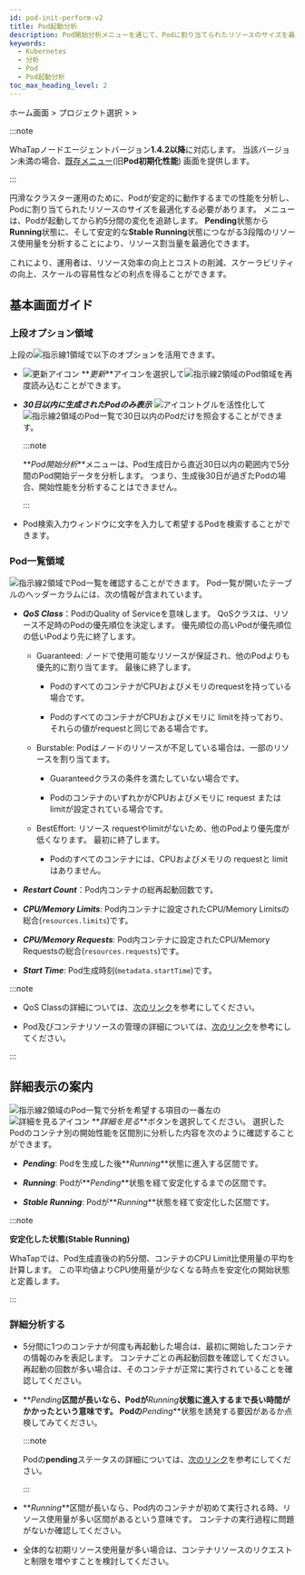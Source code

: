 ```yaml
---
id: pod-init-perform-v2
title: Pod起動分析
description: Pod開始分析メニューを通じて、Podに割り当てられたリソースのサイズを最適化し、安定的にクラスターを運用することができます。
keywords:
  - Kubernetes
  - 分析
  - Pod
  - Pod起動分析
toc_max_heading_level: 2
---
```


ホーム画面 > プロジェクト選択 > <Cmdname sid="side_analysis" className="uitext" /> > <Cmdname sid="side_podInitPerf" className="uitext" /> 

:::note

WhaTapノードエージェントバージョン**1.4.2以降**に対応します。 当該バージョン未満の場合、[既存メニュー](pod-init-perform)(旧**Pod初期化性能**) 画面を提供します。 

:::

円滑なクラスター運用のために、Podが安定的に動作するまでの性能を分析し、Podに割り当てられたリソースのサイズを最適化する必要があります。 <Cmdname sid="side_podInitPerf" className="uitext" />メニューは、Podが起動してから約5分間の変化を追跡します。 **Pending**状態から**Running**状態に、そして安定的な**Stable Running**状態につながる3段階のリソース使用量を分析することにより、リソース割当量を最適化できます。 

これにより、運用者は、リソース効率の向上とコストの削減、スケーラビリティの向上、スケールの容易性などの利点を得ることができます。 

## 基本画面ガイド

<ImgLang img='k8s-pod-startup-analysis.png' desc='Pod起動分析' />

### 上段オプション領域

上段の![指示線1](/img/number-01.png)領域で以下のオプションを活用できます。 

- ![更新アイコン](/img/ico-refresh.svg) **_更新_**アイコンを選択して![指示線2](/img/number-02.png)領域のPod領域を再度読み込むことができます。 

- **_30日以内に生成されたPodのみ表示_** ![アイコン](/img/ic-toggle-off.svg)トグルを活性化して![指示線2](/img/number-02.png)領域のPod一覧で30日以内のPodだけを照会することができます。

  :::note 

  **_Pod開始分析_**メニューは、Pod生成日から直近30日以内の範囲内で5分間のPod開始データを分析します。 つまり、生成後30日が過ぎたPodの場合、開始性能を分析することはできません。 

  :::

- Pod検索入力ウィンドウに文字を入力して希望するPodを検索することができます。

### Pod一覧領域

![指示線2](/img/number-02.png)領域でPod一覧を確認することができます。 Pod一覧が開いたテーブルのヘッダーカラムには、次の情報が含まれています。

- **_QoS Class_**：PodのQuality of Serviceを意味します。 QoSクラスは、リソース不足時のPodの優先順位を決定します。 優先順位の高いPodが優先順位の低いPodより先に終了します。

  - Guaranteed: ノードで使用可能なリソースが保証され、他のPodよりも優先的に割り当てます。 最後に終了します。

    - PodのすべてのコンテナがCPUおよびメモリのrequestを持っている場合です。

    - PodのすべてのコンテナがCPUおよびメモリに limitを持っており、それらの値がrequestと同じである場合です。

  - Burstable: Podはノードのリソースが不足している場合は、一部のリソースを割り当てます。

    - Guaranteedクラスの条件を満たしていない場合です。

    - PodのコンテナのいずれかがCPUおよびメモリに request または limitが設定されている場合です。

  - BestEffort: リソース requestやlimitがないため、他のPodより優先度が低くなります。 最初に終了します。

    - Podのすべてのコンテナには、CPUおよびメモリの requestと limitはありません。

- **_Restart Count_**：Pod内コンテナの総再起動回数です。

- **_CPU/Memory Limits_**: Pod内コンテナに設定されたCPU/Memory Limitsの総合(`resources.limits`)です。

- **_CPU/Memory Requests_**: Pod内コンテナに設定されたCPU/Memory Requestsの総合(`resources.requests`)です。

- **_Start Time_**: Pod生成時刻(`metadata.startTime`)です。

:::note

- QoS Classの詳細については、[次のリンク](https://kubernetes.io/docs/tasks/configure-pod-container/quality-service-pod/)を参考にしてください。

- Pod及びコンテナリソースの管理の詳細については、[次のリンク](https://kubernetes.io/docs/concepts/configuration/manage-resources-containers/)を参考にしてください。

:::

## 詳細表示の案内

![指示線2](/img/number-02.png)領域のPod一覧で分析を希望する項目の一番左の![詳細を見るアイコン](/img/ico-detail-view.svg) **_詳細を見る_**ボタンを選択してください。 選択したPodのコンテナ別の開始性能を区間別に分析した内容を次のように確認することができます。

<ImgLang img='k8s-pod-startup-analysis-details.png' desc='Pod起動分析' />

- **_Pending_**: Podを生成した後**_Running_**状態に進入する区間です。

- **_Running_**: Podが**_Pending_**状態を経て安定化するまでの区間です。

- **_Stable Running_**: Podが**_Running_**状態を経て安定化した区間です。

:::note

**安定化した状態(Stable Running)**

WhaTapでは、Pod生成直後の約5分間、コンテナのCPU Limit比使用量の平均を計算します。 この平均値よりCPU使用量が少なくなる時点を安定化の開始状態と定義します。

:::

### 詳細分析する

- 5分間に1つのコンテナが何度も再起動した場合は、最初に開始したコンテナの情報のみを表記します。 コンテナごとの再起動回数を確認してください。 再起動の回数が多い場合は、そのコンテナが正常に実行されていることを確認してください。

  <ImgLang img='k8s-pod-startup-analysis-details-restart-count.png' desc='コンテナの再起動回数' />

- **_Pending_**区間が長いなら、Podが**_Running_**状態に進入するまで長い時間がかかったという意味です。 Podの**_Pending_**状態を誘発する要因があるか点検してみてください。 

  :::note

  Podの**pending**ステータスの詳細については、[次のリンク](https://kubernetes.io/docs/tasks/debug/debug-application/debug-pods/)を参考にしてください。

  :::

- **_Running_**区間が長いなら、Pod内のコンテナが初めて実行される時、リソース使用量が多い区間があるという意味です。 コンテナの実行過程に問題がないか確認してください。

- 全体的な初期リソース使用量が多い場合は、コンテナリソースのリクエストと制限を増やすことを検討してください。
